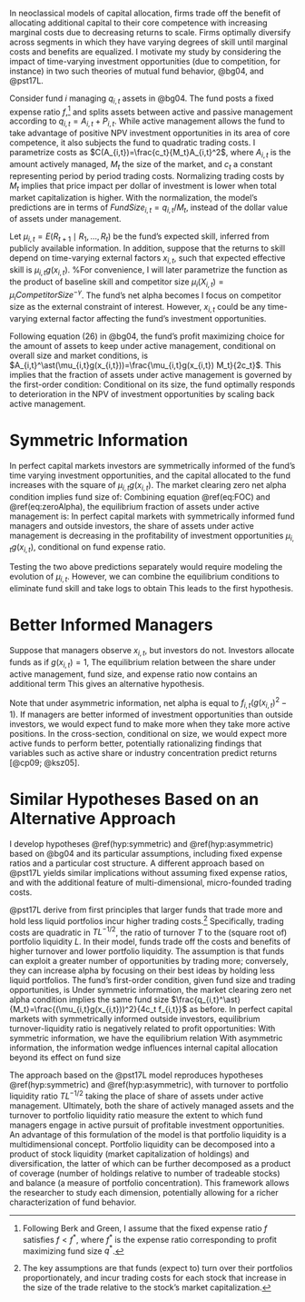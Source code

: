 \chapter{Theoretical Motivation} 
\label{sec:model}

In neoclassical models of capital allocation, firms trade off the benefit of allocating additional capital to their core competence with increasing marginal costs due to decreasing returns to scale. Firms optimally diversify across segments in which they have varying degrees of skill until marginal costs and benefits are equalized. I motivate my study by considering the impact of time-varying investment opportunities (due to competition, for instance) in two such theories of mutual fund behavior, @bg04, and @pst17L. 

Consider fund $i$ managing $q_{i,t}$ assets in @bg04. The fund posts a fixed expense ratio $f$,^[
Following Berk and Green, I assume that the fixed expense ratio $f$ satisfies $f<f^\ast$, where $f^\ast$ is the expense ratio corresponding to profit maximizing fund size $q^\ast$.
]
and splits assets between active and passive management according to $q_{i,t}=A_{i,t}+P_{i,t}$. While active management allows the fund to take advantage of positive NPV investment opportunities in its area of core competence, it also subjects the fund to quadratic trading costs. I parametrize costs as $C(A_{i,t})=\frac{c_t}{M_t}A_{i,t}^2$, where $A_{i,t}$ is the amount actively managed, $M_t$ the size of the market, and $c_t$ a constant representing period by period trading costs. Normalizing trading costs by $M_t$ implies that price impact per dollar of investment is lower when total market capitalization is higher. With the normalization, the model's predictions are in terms of $FundSize_{i,t}=q_{i,t}/M_t$, instead of the dollar value of assets under management.

Let $\mu_{i,t}=E(R_{t+1}\mid R_1,\ldots,R_t)$ be the fund's expected skill, inferred from publicly available information. In addition, suppose that the returns to skill depend on time-varying external factors $x_{i,t}$, such that expected effective skill is $\mu_{i,t}g(x_{i,t})$. 
%For convenience, I will later parametrize the function as the product of baseline skill and competitor size $\mu_i(X_{i,t})=\mu_i CompetitorSize^{-\gamma}$. 
The fund's net alpha becomes
\begin{equation}
\frac{A_{i,t}}{q_{i,t}}\mu_{i,t}g(x_{i,t})-\frac{c_t A_{i,t}^2}{q_{i,t}M_t}-f. 
\end{equation}
I focus on competitor size as the external constraint of interest. However, $x_{i,t}$ could be any time-varying external factor affecting the fund's investment opportunities.

Following equation (26) in @bg04, the fund's profit maximizing choice for the amount of assets to keep under active management, conditional on overall size and market conditions, is $A_{i,t}^\ast(\mu_{i,t}g(x_{i,t}))=\frac{\mu_{i,t}g(x_{i,t}) M_t}{2c_t}$. This implies that the fraction of assets under active management is governed by the first-order condition:
\begin{equation}
\frac{A_{i,t}^\ast}{q_{i,t}}=\frac{\mu_{i,t}g(x_{i,t})}{2c_t(q_{i,t}/M_t)}.
(\#eq:FOC)
\end{equation}
Conditional on its size, the fund optimally responds to deterioration in the NPV of investment opportunities by scaling back active management. 


# Symmetric Information

In perfect capital markets investors are symmetrically informed of the fund's time varying investment opportunities, and the capital allocated to the fund increases with the square of $\mu_{i,t}g(x_{i,t})$. The market clearing zero net alpha condition implies fund size of:
\begin{equation}
\frac{q_{i,t}^\ast}{M_t}=\frac{(\mu_{i,t}g(x_{i,t}))^2}{4c_t f}.
(\#eq:zeroAlpha)
\end{equation}
Combining equation \@ref(eq:FOC) and \@ref(eq:zeroAlpha), the equilibrium fraction of assets under active management is:
\begin{equation}
\frac{A_{i,t}^\ast}{q_{i,t}^\ast}=\frac{2f}{\mu_{i,t}g(x_{i,t})}.
(\#eq:capMkt)
\end{equation}
In perfect capital markets with symmetrically informed fund managers and outside investors, the share of assets under active management is decreasing in the profitability of investment opportunities $\mu_{i,t}g(x_{i,t})$, conditional on fund expense ratio. 

Testing the two above predictions separately would require modeling the evolution of $\mu_{i,t}$. However, we can combine the equilibrium conditions to eliminate fund skill and take logs to obtain
\begin{equation}
2\ln(A_{i,t}^\ast/q^\ast_{i,t})=\ln(f) - \ln(c_t) - \ln(q^\ast_{i,t}/M_t).
(\#eq:csEq)
\end{equation}
This leads to the first hypothesis.

\begin{hypothesis}[Symmetric Information]
\label{hyp:symmetric}
If managers and investors share the same beliefs about the fund's investment opportunities, the share of assets under active management is fully determined by fund size and expense ratio. Business conditions such as competition play no role in determining capital allocation beyond their effect on fund size.
\end{hypothesis}


# Better Informed Managers

Suppose that managers observe $x_{i,t}$, but investors do not. Investors allocate funds as if $g(x_{i,t})=1$,
\begin{equation}
\frac{A_{i,t}^\ast}{q_{i,t}^\ast}=\frac{2f}{\mu_{i,t}}.
\end{equation}
The equilibrium relation between the share under active management, fund size, and expense ratio now contains an additional term
\begin{equation}
2\ln(A_{i,t}^\ast/q^\ast_{i,t})=\ln(f) - \ln(c_t) - \ln(q^\ast_{i,t}/M_t) + 2\ln(g(x_{i,t}))
(\#eq:csEQa)
\end{equation}
This gives an alternative hypothesis.

\begin{hypothesis}[Asymmetric Information]
\label{hyp:asymmetric}
If managers have superior information about the fund's time-varying investment opportunities relative to outside investors, the share of assets under active management will be positively related to variation in the profitability of opportunities. Business conditions such as competition play an additional role in determining capital allocation beyond their effect on fund size.
\end{hypothesis}


Note that under asymmetric information, net alpha is equal to $f_{i,t}(g(x_{i,t})^2-1)$. If managers are better informed of investment opportunities than outside investors, we would expect fund to make more when they take more active positions. In the cross-section, conditional on size, we would expect more active funds to perform better, potentially rationalizing findings that variables such as active share or industry concentration predict returns [@cp09; @ksz05].


# Similar Hypotheses Based on an Alternative Approach

I develop hypotheses \@ref(hyp:symmetric) and \@ref(hyp:asymmetric) based on @bg04 and its particular assumptions, including fixed expense ratios and a particular cost structure. A different approach based on @pst17L yields similar implications without assuming fixed expense ratios, and with the additional feature of multi-dimensional, micro-founded trading costs. 

@pst17L derive from first principles that larger funds that trade more and hold less liquid portfolios incur higher trading costs.^[
The key assumptions are that funds (expect to) turn over their portfolios proportionately, and incur trading costs for each stock that increase in the size of the trade relative to the stock's market capitalization.
]
Specifically, trading costs are quadratic in $TL^{-1/2}$, the ratio of turnover $T$ to the (square root of) portfolio liquidity $L$. In their model, funds trade off the costs and benefits of higher turnover and lower portfolio liquidity. The assumption is that funds can exploit a greater number of opportunities by trading more; conversely, they can increase alpha by focusing on their best ideas by holding less liquid portfolios. The fund's first-order condition, given fund size and trading opportunities, is 
\begin{equation}
(T_{i,t}L_{i,t}^{-\frac{1}{2}})^\ast = \frac{\mu_{i,t}g(x_{i,t})}{2c_t(q_{i,t}/M_t)}.
\label{eq:PSTfoc}
\end{equation}
Under symmetric information, the market clearing zero net alpha condition implies the same fund size $\frac{q_{i,t}^\ast}{M_t}=\frac{(\mu_{i,t}g(x_{i,t}))^2}{4c_t f_{i,t}}$ as before. In perfect capital markets with symmetrically informed outside investors, equilibrium turnover-liquidity ratio is negatively related to profit opportunities:
\begin{equation}
(T_{i,t}L_{i,t}^{-\frac{1}{2}})^\ast=\frac{2f_{i,t}}{\mu_{i,t}g(x_{i,t})}.
\label{eq:PSTcapMkt}
\end{equation}
With symmetric information, we have the equilibrium relation
\begin{equation}
2\ln(TL^{-1/2})^\ast=\ln(f_{i,t}) - \ln(c_t) - \ln(q^\ast_{i,t}/M_t).
\label{eq:csEqTL}
\end{equation}
With asymmetric information, the information wedge influences internal capital allocation beyond its effect on fund size
\begin{equation}
2\ln(TL^{-1/2})^\ast=\ln(f_{i,t}) - \ln(c_t) - \ln(q^\ast_{i,t}/M_t)+2\ln(g(x_{i,t})).
\label{eq:csEqaTL}
\end{equation}

The approach based on the @pst17L model reproduces hypotheses \@ref(hyp:symmetric) and \@ref(hyp:asymmetric), with turnover to portfolio liquidity ratio $TL^{-1/2}$ taking the place of share of assets under active management. Ultimately, both the share of actively managed assets and the turnover to portfolio liquidity ratio measure the extent to which fund managers engage in active pursuit of profitable investment opportunities. An advantage of this formulation of the model is that portfolio liquidity is a multidimensional concept. Portfolio liquidity can be decomposed into a product of stock liquidity (market capitalization of holdings) and diversification, the latter of which can be further decomposed as a product of coverage (number of holdings relative to number of tradeable stocks) and balance (a measure of portfolio concentration). This framework allows the researcher to study each dimension, potentially allowing for a richer characterization of fund behavior.
